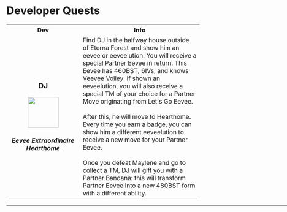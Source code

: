 # Developer Quests

<table>
 <tr>
    <th width="300">Dev</th>
    <th width="700">Info</th>
  </tr>
  <tr><td align="center" height="300"><h3>DJ</h3>    
        <img src="https://raw.githubusercontent.com/TeamLumi/luminescent-team/main/static/img/Evoli_custom_sprite2.png" width="80px" />     
        <h5>Eevee Extraordinaire<br/>
            Hearthome</h5>     
      </td>
      <td>Find DJ in the halfway house outside of Eterna Forest and show him an eevee or eeveelution. You will receive a special Partner Eevee in return. This Eevee has 460BST, 6IVs, and knows Veevee Volley. If shown an eeveelution, you will also receive a special TM of your choice for a Partner Move originating from Let's Go Eevee.<br/><br/>
After this, he will move to Hearthome. Every time you earn a badge, you can show him a different eeveelution to receive a new move for your Partner Eevee.<br/><br/>
Once you defeat Maylene and go to collect a TM, DJ will gift you with a Partner Bandana: this will transform Partner Eevee into a new 480BST form with a different ability.</td>
  </tr>
</table>
<hr width="1000" />
